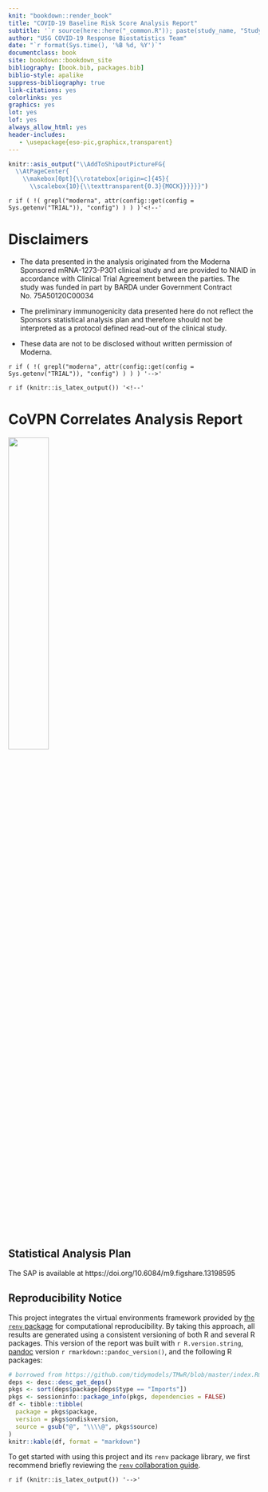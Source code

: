 ```yaml
---
knit: "bookdown::render_book"
title: "COVID-19 Baseline Risk Score Analysis Report"
subtitle: '`r source(here::here("_common.R")); paste(study_name, "Study")`'
author: "USG COVID-19 Response Biostatistics Team"
date: "`r format(Sys.time(), '%B %d, %Y')`"
documentclass: book
site: bookdown::bookdown_site
bibliography: [book.bib, packages.bib]
biblio-style: apalike
suppress-bibliography: true
link-citations: yes
colorlinks: yes
graphics: yes
lot: yes
lof: yes
always_allow_html: yes
header-includes:
   - \usepackage{eso-pic,graphicx,transparent}
---
```



```r
knitr::asis_output("\\AddToShipoutPictureFG{
  \\AtPageCenter{
    \\makebox[0pt]{\\rotatebox[origin=c]{45}{
      \\scalebox{10}{\\texttransparent{0.3}{MOCK}}}}}}")
```


`r if ( !( grepl("moderna", attr(config::get(config = Sys.getenv("TRIAL")), "config") ) ) )'<!--'`

# Disclaimers

* The data presented in the analysis originated from the Moderna Sponsored mRNA-1273-P301 clinical study and are provided to NIAID in accordance with Clinical Trial Agreement between the parties. The study was funded in part by BARDA under Government Contract No. 75A50120C00034
 
* The preliminary immunogenicity data presented here do not reflect the Sponsors statistical analysis plan and therefore should not be interpreted as a protocol defined read-out of the clinical study.
 
* These data are not to be disclosed without written permission of Moderna.


`r if ( !( grepl("moderna", attr(config::get(config = Sys.getenv("TRIAL")), "config") ) ) ) '-->'`



`r if (knitr::is_latex_output()) '<!--'`

# CoVPN Correlates Analysis Report {-}

<img style="float: center; margin-right: 1%; margin-bottom: 0.01em"
     src="covpn_logo.png" width="40%" height="40%">
<p style="clear: both;">
<br>

## Statistical Analysis Plan {-}

The SAP is available at https://doi.org/10.6084/m9.figshare.13198595

## Reproducibility Notice {-}

This project integrates the virtual environments framework provided by [the
`renv` package](https://rstudio.github.io/renv/) for computational
reproducibility. By taking this approach, all results are generated using a
consistent versioning of both R and several R packages. This version of the
report was built with `r R.version.string`, [pandoc](https://pandoc.org/)
version `r rmarkdown::pandoc_version()`, and the following R packages:

```r
# borrowed from https://github.com/tidymodels/TMwR/blob/master/index.Rmd
deps <- desc::desc_get_deps()
pkgs <- sort(deps$package[deps$type == "Imports"])
pkgs <- sessioninfo::package_info(pkgs, dependencies = FALSE)
df <- tibble::tibble(
  package = pkgs$package,
  version = pkgs$ondiskversion,
  source = gsub("@", "\\\\@", pkgs$source)
)
knitr::kable(df, format = "markdown")
```

To get started with using this project and its `renv` package library, we
first recommend briefly reviewing the [`renv` collaboration
guide](https://rstudio.github.io/renv/articles/collaborating.html).

`r if (knitr::is_latex_output()) '-->'`
